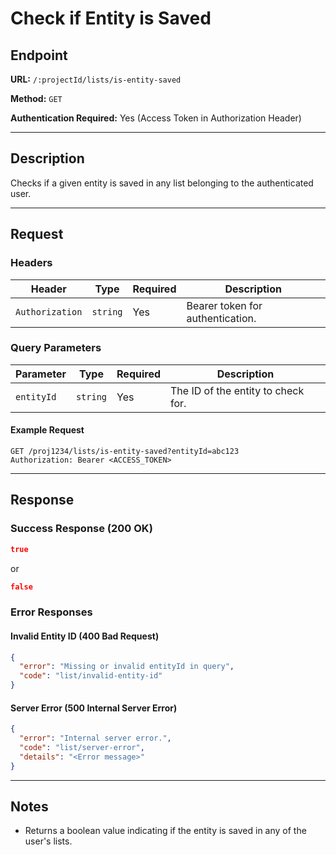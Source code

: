 # Check if Entity is Saved

## Endpoint

**URL:** `/:projectId/lists/is-entity-saved`

**Method:** `GET`

**Authentication Required:** Yes (Access Token in Authorization Header)

---

## Description

Checks if a given entity is saved in any list belonging to the authenticated user.

---

## Request

### Headers

| Header          | Type     | Required | Description                      |
| --------------- | -------- | -------- | -------------------------------- |
| `Authorization` | `string` | Yes      | Bearer token for authentication. |

### Query Parameters

| Parameter  | Type     | Required | Description                        |
| ---------- | -------- | -------- | ---------------------------------- |
| `entityId` | `string` | Yes      | The ID of the entity to check for. |

#### Example Request

```http
GET /proj1234/lists/is-entity-saved?entityId=abc123
Authorization: Bearer <ACCESS_TOKEN>
```

---

## Response

### Success Response (200 OK)

```json
true
```

or

```json
false
```

### Error Responses

#### Invalid Entity ID (400 Bad Request)

```json
{
  "error": "Missing or invalid entityId in query",
  "code": "list/invalid-entity-id"
}
```

#### Server Error (500 Internal Server Error)

```json
{
  "error": "Internal server error.",
  "code": "list/server-error",
  "details": "<Error message>"
}
```

---

## Notes

- Returns a boolean value indicating if the entity is saved in any of the user's lists.
